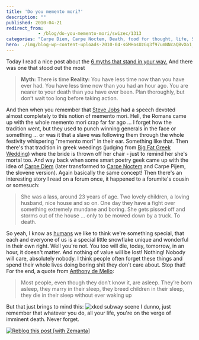 ```yaml
---
title: 'Do you memento mori?'
description: ""
published: 2010-04-21
redirect_from: 
            - /blog/do-you-memento-mori/swizec/1313
categories: "Carpe Diem, Carpe Noctem, Death, food for thought, life, Steve Jobs, Uncategorized"
hero: ./img/blog-wp-content-uploads-2010-04-sGMHosUzGq3f97umNNcaQBvXo1_500.png
---
```

Today I read a nice post about the [6 myths that stand in your way.](http://laz.ly/Nc) And there was one that stood out the most

> **Myth:** There is time **Reality:** You have less time now than you have ever had. You have less time now than you had an hour ago. You are nearer to your death than you have ever been. Plan thoroughly, but don’t wait too long before taking action.

And then when you remember that [Steve Jobs](http://www.imdb.com/name/nm0423418/ "Steve Jobs") had a speech devoted almost completely to this notion of memento mori.  Hell, the Romans came up with the whole memento mori crap far far ago ... I forget how the tradition went, but they used to punch winning generals in the face or something ... or was it that a slave was following them through the whole festivity whispering "memento mori" in their ear. Something like that. Then there's that tradition in greek weedings (judging from [Big Fat Greek Wedding](http://anyclip.com/my-big-fat-greek-wedding "My Big Fat Greek Wedding")) where the bride is thrown off her chair - just to remind her she's mortal too. And way back when some smart poetry geek came up with the idea of [Carpe Diem](http://en.wikipedia.org/wiki/Carpe_diem "Carpe diem") (later transformed to [Carpe Noctem](http://en.wikipedia.org/wiki/Carpe_Noctem_%28Angel_episode%29 "Carpe Noctem (Angel episode)") and Carpe Pijem, the slovene version). Again basically the same concept! Then there's an interesting story I read on a forum once, it happened to a forumite's cousin or somesuch:

> She was a lass, around 23 years of age. Two lovely children, a loving husband, nice house and so on. One day they have a fight over something extremely mundane and boring. She gets pissed off and storms out of the house ... only to be mowed down by a truck. To death.

So yeah, I know as [humans](http://en.wikipedia.org/wiki/Human "Human") we like to think we're something special, that each and everyone of us is a special little snowflake unique and wonderful in their own right. Well you're not. You too will die, today, tomorrow, in an hour, it doesn't matter. And nothing of value will be lost! Nothing! Nobody will care, absolutely nobody. I think people often forget these things and spend their whole lives doing boring shit they don't care about. Stop that! For the end, a quote from [Anthony de Mello](http://en.wikipedia.org/wiki/Anthony_de_Mello "Anthony de Mello"):

> Most people, even though they don’t know it, are asleep. They’re born asleep, they marry in their sleep, they breed children in their sleep, they die in their sleep without ever waking up

But that just brings to mind this: ![](./img/blog-wp-content-uploads-2010-04-sGMHosUzGq3f97umNNcaQBvXo1_500.png "xkcd subway scene") I dunno, just remember that whatever you do, all your life, you're on the verge of imminent death. Never forget.

[![Reblog this post \[with Zemanta\]](http://img.zemanta.com/reblog_e.png?x-id=41235a64-4632-4197-837a-31060887dedf)](http://reblog.zemanta.com/zemified/41235a64-4632-4197-837a-31060887dedf/ "Reblog this post \[with Zemanta]")